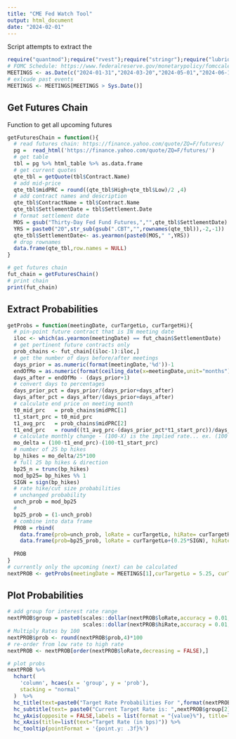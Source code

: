 ```yaml
---
title: "CME Fed Watch Tool"
output: html_document
date: "2024-02-01"
---
```

Script attempts to extract the 
```r
require("quantmod");require("rvest");require("stringr");require("lubridate");require("highcharter");require("scales")
# FOMC Schedule: https://www.federalreserve.gov/monetarypolicy/fomccalendars.htm
MEETINGS <- as.Date(c("2024-01-31","2024-03-20","2024-05-01","2024-06-12","2024-07-31","2024-09-18","2024-11-07","2024-12-18"))
# exlcude past events
MEETINGS <- MEETINGS[MEETINGS > Sys.Date()]
```

## Get Futures Chain
Function to get all upcoming futures
```r

getFuturesChain = function(){
  # read futures chain: https://finance.yahoo.com/quote/ZQ=F/futures/
  pg =  read_html('https://finance.yahoo.com/quote/ZQ=F/futures/')
  # get table
  tbl = pg %>% html_table %>% as.data.frame
  # get current quotes
  qte_tbl = getQuote(tbl$Contract.Name)
  # add mid-price
  qte_tbl$midPRC = round((qte_tbl$High+qte_tbl$Low)/2 ,4)
  # add contract names and description
  qte_tbl$ContractName = tbl$Contract.Name
  qte_tbl$SettlementDate = tbl$Settlement.Date
  # format settlement date
  MOS = gsub("Thirty-Day Fed Fund Futures,","",qte_tbl$SettlementDate)
  YRS = paste0("20",str_sub(gsub(".CBT","",rownames(qte_tbl)),-2,-1))
  qte_tbl$SettlementDate<- as.yearmon(paste0(MOS," ",YRS))
  # drop rownames
  data.frame(qte_tbl,row.names = NULL)
}

# get futures chain
fut_chain = getFuturesChain()
# print chain
print(fut_chain)
```

## Extract Probabilities

```r

getProbs = function(meetingDate, curTargetLo, curTargetHi){
  # pin-point future contract that is IN meeting date
  iloc <- which(as.yearmon(meetingDate) == fut_chain$SettlementDate)
  # get pertinent future contracts only
  prob_chains <- fut_chain[(iloc-1):iloc,]
  # get the number of days before/after meetings
  days_prior = as.numeric(format(meetingDate,'%d'))-1
  endOfMo = as.numeric(format(ceiling_date(x=meetingDate,unit="months")-1,"%d"))
  days_after = endOfMo - (days_prior+1)
  # convert days to percentages
  days_prior_pct = days_prior/(days_prior+days_after)
  days_after_pct = days_after/(days_prior+days_after)
  # calculate end price on meeting month
  t0_mid_prc   = prob_chains$midPRC[1]
  t1_start_prc = t0_mid_prc
  t1_avg_prc   = prob_chains$midPRC[2]
  t1_end_prc   = round((t1_avg_prc-(days_prior_pct*t1_start_prc))/days_after_pct,4)
  # calculate monthly change - (100-X) is the implied rate... ex. (100 - 95.420) == 4.58 implied rate
  mo_delta = (100-t1_end_prc)-(100-t1_start_prc)
  # number of 25 bp hikes 
  bp_hikes = mo_delta/25*100
  # full 25 bp hikes & direction
  bp25_n = trunc(bp_hikes)
  mod_bp25= bp_hikes %% 1
  SIGN = sign(bp_hikes)
  # rate hike/cut size probabilities
  # unchanged probability 
  unch_prob = mod_bp25
  # 
  bp25_prob = (1-unch_prob)
  # combine into data frame
  PROB = rbind(
    data.frame(prob=unch_prob, loRate = curTargetLo, hiRate= curTargetHi, meetingDate = meetingDate),
    data.frame(prob=bp25_prob, loRate = curTargetLo+(0.25*SIGN), hiRate = curTargetHi+(0.25*SIGN), meetingDate=meetingDate))
  
  PROB
}
# currently only the upcoming (next) can be calculated
nextPROB <- getProbs(meetingDate = MEETINGS[1],curTargetLo = 5.25, curTargetHi = 5.50)

```

## Plot Probabilities

```r

# add group for interest rate range
nextPROB$group = paste0(scales::dollar(nextPROB$loRate,accuracy = 0.01,prefix = ""),"-",
                        scales::dollar(nextPROB$hiRate,accuracy = 0.01,prefix = ""))
# Multiply Rates by 100
nextPROB$prob <- round(nextPROB$prob,4)*100
# re-order from low rate to high rate
nextPROB <- nextPROB[order(nextPROB$loRate,decreasing = FALSE),]

# plot probs
nextPROB %>% 
  hchart(
    'column', hcaes(x = 'group', y = 'prob'),
    stacking = "normal"
  )  %>% 
  hc_title(text=paste0("Target Rate Probabilities For ",format(nextPROB$meetingDate[1],"%d %b %Y")," Fed Meeting"), align="center") %>% 
  hc_subtitle(text= paste0("Current Target Rate is: ",nextPROB$group[2]), align="center")  %>% 
  hc_yAxis(opposite = FALSE,labels = list(format = "{value}%"), title=list(text="Probability")) %>% 
  hc_xAxis(title=list(text="Target Rate (in bps)")) %>%
  hc_tooltip(pointFormat = '{point.y: .3f}%')

```


